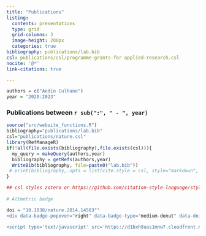 ```yaml
---
title: "Publications"
listing:
  contents: presentations 
  type: grid
  grid-columns: 3
  image-height: 200px
  categories: true
bibliography: publications/lab.bib
csl: publications/csl/programme-grants-for-applied-research.csl
nocite: '@*'
link-citations: true 

---
```


```r
authors = c("Aedin Culhane")
year = "2020:2023"
```

### Publications between `r sub(":", " - ", year)`


```r
source("src/website_functions.R")
bibliography="publications/lab.bib"
csl="publications/nature.csl"
library(RefManageR)
if(!all(file.exists(bibliography),file.exists(csl))){
  my_query = makeQuery(authors,year)
  bibliography = getRefs(authors,year)
  WriteBib(bibliography, file=paste0("lab.bib"))
 # print(bibliography,.opts = list(cite.style = csl, style="markdown", hyperlink=TRUE))
}
```

```r
## csl styles zotero or https://github.com/citation-style-language/styles
  
# Altmetric badge 

doi = "10.1038/nature.2014.14583""
<div data-badge-popover="right" data-badge-type="medium-donut" data-doi=doi data-hide-no-mentions="true" class="altmetric-embed"></div>

<script type='text/javascript' src='https://d1bxh8uas1mnw7.cloudfront.net/assets/embed.js'></script>
```